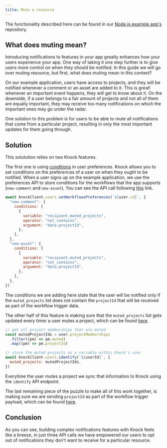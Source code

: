```yaml
---
title: Mute a resource
---
```


The functionality described here can be found in our [Node.js example app's](https://github.com/knocklabs/knock-node-example-app/) repository.

## What does muting mean?

Introducing notifications to features in your app greatly enhances how your users experience your app. One way of taking it one step further is to give users more control on when they should be notified. In this guide we will go over muting resource, but first, what does muting mean in this context?

On our example application, users have access to projects, and they will be notified whenever a comment or an  asset are added to it. This is great! whenever an important event happens, they will get to know about it. On the downside, if a user belongs to a fair amount of projects and not all of them are equally important, they may receive too many notifications on which the important ones may go under the radar.

One solution to this problem is for users to be able to mute all notifications that come from a particular project, resulting in only the most important updates for them going through.

## Solution

This solutution relies on two Knock features.

The first one is using [conditions](send-notifications/setting-preferences#setting-preferences-with-conditions) in user preferences. Knock allows you to set conditions on the preferences of a user on when they ought to be notified. When a user signs up on the example application, we use the preferences API to store conditions for the workflows that the app supports (`new-comment` and `new-asset`). You can see the API call following [this](https://github.com/knocklabs/knock-node-example-app/blob/main/app/auth/mutations/signup.ts#L46) link.

```javascript
await knockClient.users.setWorkflowsPreferences(`${user.id}`, {
  "new-comment": {
    conditions: [
      {
        variable: "recipient.muted_projects",
        operator: "not_contains",
        argument: "data.projectId",
      },
    ],
  },
  "new-asset": {
    conditions: [
      {
        variable: "recipient.muted_projects",
        operator: "not_contains",
        argument: "data.projectId",
      },
    ],
  },
})
```

The conditions we are adding here state that the user will be notified only if the `muted_projects` list does not contain the `projectId` that will be received as part of the workflow trigger data.

The other half of this feature is making sure that the `muted_projects` list gets updated every timer a user mutes a project, which can be found [here](https://github.com/knocklabs/knock-node-example-app/blob/main/app/projects/mutations/toggleMuted.ts).

```javascript
// get all project memberships that are muted
const mutedProjectIds = user.projectMemberships
  .filter((pm) => pm.muted)
  .map((pm) => pm.projectId)

// store the muted projects as a variable within Knock's user
await knockClient.users.identify(`${userId}`, {
  muted_projects: mutedProjectIds,
})
```

Everytime the user mutes a project we sync that information to Knock using the `identify` API endpoint.

The last remaining piece of the puzzle to make all of this work together, is making sure we are sending `projectId` as part of the workflow trigger payload, which can be found [here](https://github.com/knocklabs/knock-node-example-app/blob/main/app/comments/mutations/createComment.ts#L92).

## Conclusion

As you can see, building complex notifications features with Knock feels like a breeze, in just three API calls we have empowered our users to opt out of notifications they don't want to receive for a particular resource.
